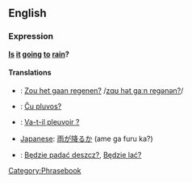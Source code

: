 ==English==
===Expression===
'''[[Is]] [[it]] [[going]] [[to]] [[rain]]?'''

====Translations====

*{{nl}}: [[Zou het gaan regenen?]] /[[media:Zou_het_gaan_regenen.ogg|zɑʊ hət gaːn regənən?]]/
*{{eo}}: [[Ĉu pluvos?]]
*{{fr}}: [[Va-t-il pleuvoir ?]]
*[[Japanese]]: [[雨が降るか]] (ame ga furu ka?)
*{{pl}}: [[Będzie padać deszcz?]], [[Będzie lać?]]
[[Category:Phrasebook]]